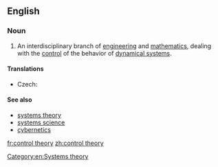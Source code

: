 ==English==
{{wikipedia}}

===Noun===
{{en-noun|control theor|ies|-}}

# An interdisciplinary branch of [[engineering]] and [[mathematics]], dealing with the [[control]] of the behavior of [[dynamical system]]s.

====Translations====
{{trans-top|branch of engineering and mathematics}}
* Czech: {{t-|cs|teorie řízení|n}}
{{trans-mid}}
{{trans-bottom}}

====See also====
* [[systems theory]]
* [[systems science]]
* [[cybernetics]]

[[Category:en:Systems theory]]

[[fr:control theory]]
[[zh:control theory]]